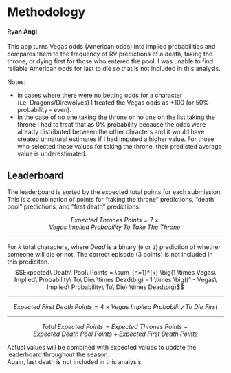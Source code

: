 # Methodology

#### Ryan Angi

This app turns Vegas odds (American odds) into implied probabilities and compares them to the frequency of RV predictions of a death, taking the throne, or dying first for those who entered the pool. I was unable to find reliable American odds for last to die so that is not included in this analysis. 

Notes:  

  + In cases where there were no betting odds for a character (i.e. Dragons/Direwolves) I treated the Vegas odds as +100 (or 50% probability - even).  
  + In the case of no one taking the throne or no one on the list taking the throne I had to treat that as 0% probability because the odds were already distributed between the other chracters and it would have created unnatural estimates if I had imputed a higher value. For those who selected these values for taking the throne, their predicted average value is underestimated.  

## Leaderboard  

The leaderboard is sorted by the expected total points for each submission. This is a combination of points for "taking the throne" predictions, "death pool" predictions, and "first death" predictions. 

$$Expected\ Thrones\ Points = 7 \times Vegas\ Implied\ Probability\ To\ Take\ The\ Throne\ $$

----

For $k$ total characters, where $Dead$ is a binary (`0` or `1`) prediction of whether someone will die or not. The correct episode (3 points) is not included in this prediciton.
$$Expected\ Death\ Pool\ Points = \sum_{n=1}^{k} \big(1 \times Vegas\ Implied\ Probability\ To\ Die\ \times Dead\big) - 1 \times \big((1 - Vegas\ Implied\ Probability\ To\ Die) \times Dead\big)$$

----

$$Expected\ First\ Death\ Points = 4 \times Vegas\ Implied\ Probability\ To\ Die\ First$$

----

$$ Total\ Expected\ Points = Expected\ Thrones\ Points + Expected\ Death\ Pool\ Points + Expected\ First\ Death\ Points $$

Actual values will be combined with expected values to update the leaderboard throughout the season.  
Again, last death is not included in this analysis.

